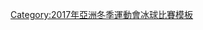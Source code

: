 {{IceHockeybox
| date        = 2017年2月23日
| time        = 12:00<br />{{v|2017 Asian Winter Games Men's ice hockey division 1 game 10}}
| team1       = {{ih-rt|TPE}}
| team2       = '''{{ih|THA}}'''
| score       = 2–3
| periods     = (1–0, 0–0, 1–2, 0–1)
| reference   = http://info.sapporo2017.org/ddr/12017100/IH/IH/M/401/00/1/10/OFFICIALGAMEREPORT.pdf
| goals1      = 
| goals2      = 
| shots1      = 40
| shots2      = 50
| penalties1  = 6
| penalties2  = 6
| soshots1    = 
| soshots2    = 
| stadium     = [[美香保體育館]]
| attendance  = 500
| bg          = 
}}<noinclude>
[[Category:2017年亞洲冬季運動會冰球比賽模板]]
</noinclude>